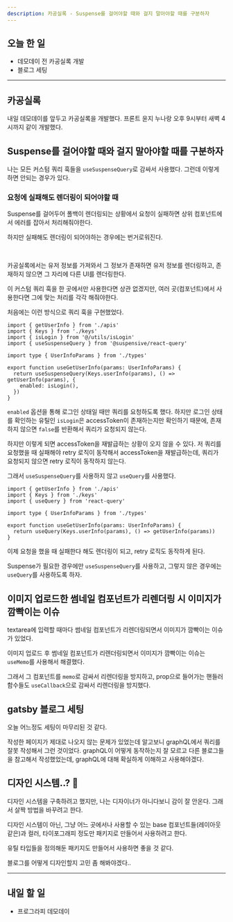 ```yaml
---
description: 카공실록 - Suspense를 걸어야할 때와 걸지 말아야할 때를 구분하자
---
```


## 오늘 한 일

- 데모데이 전 카공실록 개발
- 블로그 세팅

---

## 카공실록

내일 데모데이를 앞두고 카공실록을 개발했다. 프론트 윤지 누나랑 오후 9시부터 새벽 4시까지 같이 개발했다.

## Suspense를 걸어야할 때와 걸지 말아야할 때를 구분하자

나는 모든 커스텀 쿼리 훅들을 `useSuspenseQuery`로 감싸서 사용했다. 그런데 이렇게 하면 안되는 경우가 있다.

### 요청에 실패해도 렌더링이 되어야할 때

Suspense를 걸어두어 폴백이 렌더링되는 상황에서 요청이 실패하면 상위 컴포넌트에서 에러를 잡아서 처리해줘야한다.

하지만 실패해도 렌더링이 되어야하는 경우에는 번거로워진다.

<br />

카공실록에서는 유저 정보를 가져와서 그 정보가 존재하면 유저 정보를 렌더링하고, 존재하지 않으면 그 자리에 다른 UI를 렌더링한다.

이 커스텀 쿼리 훅을 한 곳에서만 사용한다면 상관 없겠지만, 여러 곳(컴포넌트)에서 사용한다면 그에 맞는 처리를 각각 해줘야한다.

처음에는 이런 방식으로 쿼리 훅을 구현했었다.

```tsx
import { getUserInfo } from './apis'
import { Keys } from './keys'
import { isLogin } from '@/utils/isLogin'
import { useSuspenseQuery } from '@suspensive/react-query'

import type { UserInfoParams } from './types'

export function useGetUserInfo(params: UserInfoParams) {
  return useSuspenseQuery(Keys.userInfo(params), () => getUserInfo(params), {
    enabled: isLogin(),
  })
}
```

`enabled` 옵션을 통해 로그인 상태일 때만 쿼리를 요청하도록 했다. 하지만 로그인 상태를 확인하는 유틸인 `isLogin`은 accessToken이 존재하는지만 확인하기 때문에, 존재하지 않으면 `false`를 반환해서 쿼리가 요청되지 않는다.

하지만 이렇게 되면 accessToken을 재발급하는 상황이 오지 않을 수 있다. 저 쿼리를 요청했을 때 실패해야 retry 로직이 동작해서 accessToken을 재발급하는데, 쿼리가 요청되지 않으면 retry 로직이 동작하지 않는다.

그래서 `useSuspenseQuery`를 사용하지 않고 `useQuery`를 사용했다.

```tsx
import { getUserInfo } from './apis'
import { Keys } from './keys'
import { useQuery } from 'react-query'

import type { UserInfoParams } from './types'

export function useGetUserInfo(params: UserInfoParams) {
  return useQuery(Keys.userInfo(params), () => getUserInfo(params))
}
```

이제 요청을 했을 때 실패한다 해도 렌더링이 되고, retry 로직도 동작하게 된다.

Suspense가 필요한 경우에만 `useSuspenseQuery`를 사용하고, 그렇지 않은 경우에는 `useQuery`를 사용하도록 하자.

## 이미지 업로드한 썸네일 컴포넌트가 리렌더링 시 이미지가 깜빡이는 이슈

textarea에 입력할 때마다 썸네일 컴포넌트가 리렌더링되면서 이미지가 깜빡이는 이슈가 있었다.

이미지 업로드 후 썸네일 컴포넌트가 리렌더링되면서 이미지가 깜빡이는 이슈는 `useMemo`를 사용해서 해결했다.

그래서 그 컴포넌트를 `memo`로 감싸서 리렌더링을 방지하고, prop으로 들어가는 핸들러 함수들도 `useCallback`으로 감싸서 리렌더링을 방지했다.

## gatsby 블로그 세팅

오늘 어느정도 세팅이 마무리된 것 같다.

작성한 페이지가 제대로 나오지 않는 문제가 있었는데 알고보니 graphQL에서 쿼리를 잘못 작성해서 그런 것이었다. graphQL이 어떻게 동작하는지 잘 모르고 다른 블로그들을 참고해서 작성했었는데, graphQL에 대해 확실하게 이해하고 사용해야겠다.

## 디자인 시스템..? 🤔

디자인 시스템을 구축하려고 했지만, 나는 디자이너가 아니다보니 감이 잘 안온다. 그래서 살짝 방법을 바꾸려고 한다.

디자인 시스템이 아닌, 그냥 어느 곳에서나 사용할 수 있는 base 컴포넌트들(레이아웃 같은)과 컬러, 타이포그래피 정도만 패키지로 만들어서 사용하려고 한다.

유틸 타입들을 정의해둔 패키지도 만들어서 사용하면 좋을 것 같다.

블로그를 어떻게 디자인할지 고민 좀 해봐야겠다..

---

## 내일 할 일

- 프로그라피 데모데이
